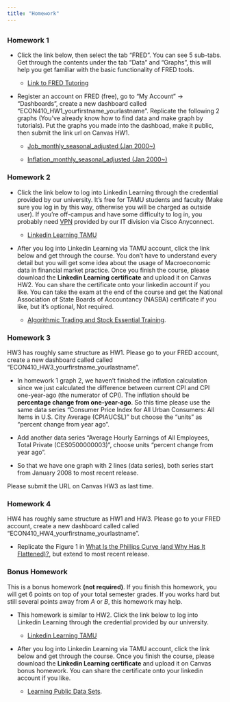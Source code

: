 ```yaml
---
title: "Homework"
---
```


## {.tabset}

### Homework 1

- Click the link below, then select the tab "FRED". You can see 5 sub-tabs. Get through the contents under the tab "Data" and "Graphs", this will help you get familiar with the basic functionality of FRED tools.

    - [Link to FRED Tutoring](https://fredhelp.stlouisfed.org/#fred-data-how-can-i-find-data-on-fred)
    
- Register an account on FRED (free), go to "My Account" -> "Dashboards", create a new dashboard called "ECON410_HW1_yourfirstname_yourlastname". Replicate the following 2 graphs (You've already know how to find data and make graph by tutorials). Put the graphs you made into the dashboad, make it public, then submit the link url on Canvas HW1.

   - [Job_monthly_seasonal_adjusted (Jan 2000~)](Job_monthly_seasonal_adjusted (Jan 2000~).png)
   
   - [Inflation_monthly_seasonal_adjusted (Jan 2000~)](Inflation_monthly_seasonal_adjusted (Jan 2000~).png)

### Homework 2

- Click the link below to log into Linkedin Learning through the credential provided by our university. It's free for TAMU students and faculty (Make sure you log in by this way, otherwise you will be charged as outside user). If you're off-campus and have some difficulty to log in, you probably need [VPN](https://it.tamu.edu/services/network-and-internet-access/virtual-private-networks/virtual-private-network-vpn/) provided by our IT division via Cisco Anyconnect.

  - [Linkedin Learning TAMU](https://linkedinlearning.tamu.edu/)
  
- After you log into Linkedin Learning via TAMU account, click the link below and get through the course. You don't have to understand every detail but you will get some idea about the usage of Macroeconomic data in financial market practice. Once you finish the course, please download the **Linkedin Learning certificate** and upload it on Canvas HW2. You can share the certificate onto your linkedin account if you like. You can take the exam at the end of the course and get the National Association of State Boards of Accountancy (NASBA) certificate if you like, but it's optional, Not required.

  - [Algorithmic Trading and Stock Essential Training](https://www.linkedin.com/learning/algorithmic-trading-and-stocks-essential-training/welcome?u=74650722).

  
  
  


### Homework 3

HW3 has roughly same structure as HW1. Please go to your FRED account, create a new dashboard called called "ECON410_HW3_yourfirstname_yourlastname".

  - In homework 1 graph 2, we haven't finished the inflation calculation since we just calculated the difference between current CPI and CPI one-year-ago (the numerator of CPI). The inflation should be **percentage change from one-year-ago**. So this time please use the same data series "Consumer Price Index for All Urban Consumers: All Items in U.S. City Average (CPIAUCSL)" but choose the "units" as "percent change from year ago".
  
  - Add another data series "Average Hourly Earnings of All Employees, Total Private (CES0500000003)", choose units "percent change from year ago".
  
  - So that we have one graph with 2 lines (data series), both series start from January 2008 to most recent release.
  
Please submit the URL on Canvas HW3 as last time.

### Homework 4

HW4 has roughly same structure as HW1 and HW3. Please go to your FRED account, create a new dashboard called called "ECON410_HW4_yourfirstname_yourlastname".

  - Replicate the Figure 1 in [What Is the Phillips Curve (and Why Has It Flattened)?](https://www.stlouisfed.org/open-vault/2020/january/what-is-phillips-curve-why-flattened), but extend to most recent release.

### Bonus Homework

This is a bonus homework **(not required)**. If you finish this homework, you will get 6 points on top of your total semester grades. If you works hard but still several points away from *A* or *B*, this homework may help.

- This homework is similar to HW2. Click the link below to log into Linkedin Learning through the credential provided by our university.

  - [Linkedin Learning TAMU](https://linkedinlearning.tamu.edu/)
  
- After you log into Linkedin Learning via TAMU account, click the link below and get through the course. Once you finish the course, please download the **Linkedin Learning certificate** and upload it on Canvas bonus homework. You can share the certificate onto your linkedin account if you like.

  - [Learning Public Data Sets](https://www.linkedin.com/learning/learning-public-data-sets-2/use-public-data-sets-to-perform-analyses?u=74650722).